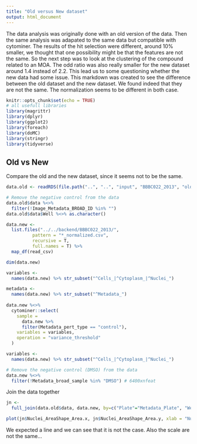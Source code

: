```yaml
---
title: "Old versus New dataset"
output: html_document
---
```


The data analysis was originally done with an old version of the data. Then the same analysis was adapated to the same data but compatible with cytominer.
The results of the hit selection were different, around 10% smaller, we thought that one possibility might be that the features are not the same. So the next step was to look at the clustering of the compound related to an MOA. The odd ratio was also really smaller for the new dataset around 1.4 instead of 2.2. This lead us to some questioning whether the new data had some issue.
This markdown was created to see the difference between the old dataset and the new dataset.
We found indeed that they are not the same. The normalization seems to be different in both case.

```r
knitr::opts_chunk$set(echo = TRUE)
# all usefull libraries
library(magrittr)
library(dplyr)
library(ggplot2)
library(foreach)
library(doMC)
library(stringr)
library(tidyverse)
```

## Old vs New
Compare the old and the new dataset, since it seems not to be the same.

```r

data.old <- readRDS(file.path("..", "..", "input", "BBBC022_2013", "old","Pf_Gustafsdottir.rds"))

# Remove the negative control from the data
data.old$data %<>%
  filter(!Image_Metadata_BROAD_ID %in% "")
data.old$data$Well %<>% as.character()
```

```r

data.new <- 
  list.files("../../backend/BBBC022_2013/", 
          pattern = "*_normalized.csv",
          recursive = T,
          full.names = T) %>%
  map_df(read_csv)

dim(data.new)

variables <-
  names(data.new) %>% str_subset("^Cells_|^Cytoplasm_|^Nuclei_")

metadata <-
  names(data.new) %>% str_subset("^Metadata_")
  
data.new %<>%
  cytominer::select(
    sample = 
      data.new %>% 
      filter(Metadata_pert_type == "control"),
    variables = variables,
    operation = "variance_threshold"
  )

variables <-
  names(data.new) %>% str_subset("^Cells_|^Cytoplasm_|^Nuclei_")

# Remove the negative control (DMSO) from the data
data.new %<>% 
  filter(!Metadata_broad_sample %in% "DMSO") # 6400xnfeat

```

Join the data together

```r

jn <-
  full_join(data.old$data, data.new, by=c("Plate"="Metadata_Plate", "Well"="Metadata_Well"))

plot(jn$Nuclei_AreaShape_Area.x, jn$Nuclei_AreaShape_Area.y, xlab = "Nuclei_AreaShape_Area old", ylab = "Nuclei_AreaShape_Area new")

```


We expected a line and we can see that it is not the case. Also the scale are not the same...


